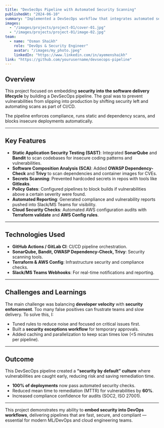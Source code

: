 ```yaml
---
title: "DevSecOps Pipeline with Automated Security Scanning"
publishedAt: "2024-06-10"
summary: "Implemented a DevSecOps workflow that integrates automated security testing into CI/CD pipelines, ensuring vulnerabilities are caught before reaching production."
images:
  - "/images/projects/project-01/cover-01.jpg"
  - "/images/projects/project-01/image-02.jpg"
team:
  - name: "Osman Shaikh"
    role: "DevOps & Security Engineer"
    avatar: "/images/my_photo.jpeg"
    linkedIn: "https://www.linkedin.com/in/ayemenshaikh"
link: "https://github.com/yourusername/devsecops-pipeline"
---
```


## Overview

This project focused on embedding **security into the software delivery lifecycle** by building a DevSecOps pipeline. The goal was to prevent vulnerabilities from slipping into production by shifting security left and automating scans as part of CI/CD.  

The pipeline enforces compliance, runs static and dependency scans, and blocks insecure deployments automatically.

---

## Key Features

- **Static Application Security Testing (SAST)**: Integrated **SonarQube** and **Bandit** to scan codebases for insecure coding patterns and vulnerabilities.
- **Software Composition Analysis (SCA)**: Added **OWASP Dependency-Check** and **Trivy** to scan dependencies and container images for CVEs.
- **Secrets Scanning**: Prevented hardcoded secrets in repos with tools like **Gitleaks**.
- **Policy Gates**: Configured pipelines to block builds if vulnerabilities above a certain severity were found.
- **Automated Reporting**: Generated compliance and vulnerability reports pushed into Slack/MS Teams for visibility.
- **Cloud Security Checks**: Automated AWS configuration audits with **Terraform validate** and **AWS Config rules**.

---

## Technologies Used

- **GitHub Actions / GitLab CI**: CI/CD pipeline orchestration.
- **SonarQube, Bandit, OWASP Dependency-Check, Trivy**: Security scanning tools.
- **Terraform & AWS Config**: Infrastructure security and compliance checks.
- **Slack/MS Teams Webhooks**: For real-time notifications and reporting.

---

## Challenges and Learnings

The main challenge was balancing **developer velocity** with **security enforcement**. Too many false positives can frustrate teams and slow delivery. To solve this, I:  

- Tuned rules to reduce noise and focused on critical issues first.  
- Built a **security exceptions workflow** for temporary approvals.  
- Added caching and parallelization to keep scan times low (<5 minutes per pipeline).  

---

## Outcome

This DevSecOps pipeline created a **“security by default” culture** where vulnerabilities are caught early, reducing risk and saving remediation time.  

- **100% of deployments** now pass automated security checks.  
- Reduced mean time to remediation (MTTR) for vulnerabilities by **60%**.  
- Increased compliance confidence for audits (SOC2, ISO 27001).  

---

This project demonstrates my ability to **embed security into DevOps workflows**, delivering pipelines that are fast, secure, and compliant — essential for modern ML/DevOps and cloud engineering teams.
